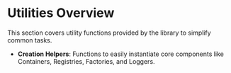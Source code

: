 # Utilities Overview

This section covers utility functions provided by the library to simplify common tasks.

- **Creation Helpers**: Functions to easily instantiate core components like Containers, Registries, Factories, and Loggers. 